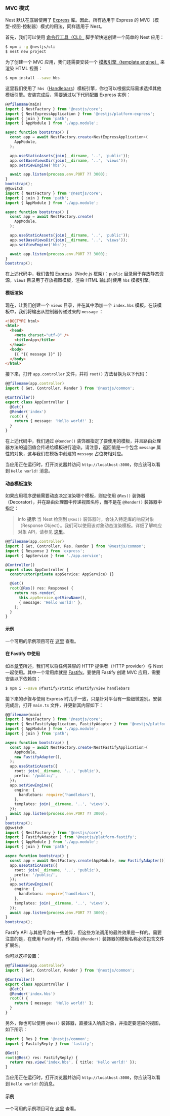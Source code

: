 ### MVC 模式

Nest 默认在底层使用了 [Express](https://github.com/expressjs/express) 库。因此，所有适用于 Express 的 MVC（模型-视图-控制器）模式的用法，同样适用于 Nest。

首先，我们可以使用 [命令行工具（CLI）](https://github.com/nestjs/nest-cli) 脚手架快速创建一个简单的 Nest 应用：

```bash
$ npm i -g @nestjs/cli
$ nest new project
```

为了创建一个 MVC 应用，我们还需要安装一个 [模板引擎（template engine）](https://expressjs.com/en/guide/using-template-engines.html) 来渲染 HTML 视图：

```bash
$ npm install --save hbs
```

这里我们使用了 `hbs`（[Handlebars](https://github.com/pillarjs/hbs#readme)）模板引擎，你也可以根据实际需求选择其他模板引擎。安装完成后，需要通过以下代码配置 Express 实例：

```ts
@@filename(main)
import { NestFactory } from '@nestjs/core';
import { NestExpressApplication } from '@nestjs/platform-express';
import { join } from 'path';
import { AppModule } from './app.module';

async function bootstrap() {
  const app = await NestFactory.create<NestExpressApplication>(
    AppModule,
  );

  app.useStaticAssets(join(__dirname, '..', 'public'));
  app.setBaseViewsDir(join(__dirname, '..', 'views'));
  app.setViewEngine('hbs');

  await app.listen(process.env.PORT ?? 3000);
}
bootstrap();
@@switch
import { NestFactory } from '@nestjs/core';
import { join } from 'path';
import { AppModule } from './app.module';

async function bootstrap() {
  const app = await NestFactory.create(
    AppModule,
  );

  app.useStaticAssets(join(__dirname, '..', 'public'));
  app.setBaseViewsDir(join(__dirname, '..', 'views'));
  app.setViewEngine('hbs');

  await app.listen(process.env.PORT ?? 3000);
}
bootstrap();
```

在上述代码中，我们告知 [Express](https://github.com/expressjs/express)（Node.js 框架）：`public` 目录用于存放静态资源，`views` 目录用于存放视图模板，渲染 HTML 输出时使用 `hbs` 模板引擎。

#### 模板渲染

现在，让我们创建一个 `views` 目录，并在其中添加一个 `index.hbs` 模板。在该模板中，我们将输出从控制器传递过来的 `message` ：

```html
<!DOCTYPE html>
<html>
  <head>
    <meta charset="utf-8" />
    <title>App</title>
  </head>
  <body>
    {{ "{{ message }}" }}
  </body>
</html>
```

接下来，打开 `app.controller` 文件，并将 `root()` 方法替换为以下代码：

```ts
@@filename(app.controller)
import { Get, Controller, Render } from '@nestjs/common';

@Controller()
export class AppController {
  @Get()
  @Render('index')
  root() {
    return { message: 'Hello world!' };
  }
}
```

在上述代码中，我们通过 `@Render()` 装饰器指定了要使用的模板，并且路由处理器方法的返回值会传递给模板进行渲染。请注意，返回值是一个包含 `message` 属性的对象，这与我们在模板中创建的 `message` 占位符相对应。

当应用正在运行时，打开浏览器并访问 `http://localhost:3000`，你应该可以看到 `Hello world!` 消息。

#### 动态模板渲染

如果应用程序逻辑需要动态决定渲染哪个模板，则应使用 `@Res()` 装饰器（Decorator），并在路由处理器中传递视图名称，而不是在 `@Render()` 装饰器中指定：

> info **提示** 当 Nest 检测到 `@Res()` 装饰器时，会注入特定库的响应对象（Response Object）。我们可以使用该对象动态渲染模板。详细了解响应对象 API，请参见 [这里](https://expressjs.com/en/api.html)。

```ts
@@filename(app.controller)
import { Get, Controller, Res, Render } from '@nestjs/common';
import { Response } from 'express';
import { AppService } from './app.service';

@Controller()
export class AppController {
  constructor(private appService: AppService) {}

  @Get()
  root(@Res() res: Response) {
    return res.render(
      this.appService.getViewName(),
      { message: 'Hello world!' },
    );
  }
}
```

#### 示例

一个可用的示例项目可在 [这里](https://github.com/nestjs/nest/tree/master/sample/15-mvc) 查看。

#### 在 Fastify 中使用

如本[章节](/techniques/performance)所述，我们可以将任何兼容的 HTTP 提供者（HTTP provider）与 Nest 一起使用。其中一个常用库就是 [Fastify](https://github.com/fastify/fastify)。要使用 Fastify 创建 MVC 应用，需要安装以下依赖包：

```bash
$ npm i --save @fastify/static @fastify/view handlebars
```

接下来的步骤与使用 Express 时几乎一致，只是针对平台有一些细微差别。安装完成后，打开 `main.ts` 文件，并更新其内容如下：

```ts
@@filename(main)
import { NestFactory } from '@nestjs/core';
import { NestFastifyApplication, FastifyAdapter } from '@nestjs/platform-fastify';
import { AppModule } from './app.module';
import { join } from 'path';

async function bootstrap() {
  const app = await NestFactory.create<NestFastifyApplication>(
    AppModule,
    new FastifyAdapter(),
  );
  app.useStaticAssets({
    root: join(__dirname, '..', 'public'),
    prefix: '/public/',
  });
  app.setViewEngine({
    engine: {
      handlebars: require('handlebars'),
    },
    templates: join(__dirname, '..', 'views'),
  });
  await app.listen(process.env.PORT ?? 3000);
}
bootstrap();
@@switch
import { NestFactory } from '@nestjs/core';
import { FastifyAdapter } from '@nestjs/platform-fastify';
import { AppModule } from './app.module';
import { join } from 'path';

async function bootstrap() {
  const app = await NestFactory.create(AppModule, new FastifyAdapter());
  app.useStaticAssets({
    root: join(__dirname, '..', 'public'),
    prefix: '/public/',
  });
  app.setViewEngine({
    engine: {
      handlebars: require('handlebars'),
    },
    templates: join(__dirname, '..', 'views'),
  });
  await app.listen(process.env.PORT ?? 3000);
}
bootstrap();
```

Fastify API 与其他平台有一些差异，但这些方法调用的最终效果是一样的。需要注意的是，在使用 Fastify 时，传递给 `@Render()` 装饰器的模板名称必须包含文件扩展名。

你可以这样设置：

```ts
@@filename(app.controller)
import { Get, Controller, Render } from '@nestjs/common';

@Controller()
export class AppController {
  @Get()
  @Render('index.hbs')
  root() {
    return { message: 'Hello world!' };
  }
}
```

另外，你也可以使用 `@Res()` 装饰器，直接注入响应对象，并指定要渲染的视图，如下所示：

```ts
import { Res } from '@nestjs/common';
import { FastifyReply } from 'fastify';

@Get()
root(@Res() res: FastifyReply) {
  return res.view('index.hbs', { title: 'Hello world!' });
}
```

当应用正在运行时，打开浏览器并访问 `http://localhost:3000`，你应该可以看到 `Hello world!` 的消息。

#### 示例

一个可用的示例项目可在 [这里](https://github.com/nestjs/nest/tree/master/sample/17-mvc-fastify) 查看。
